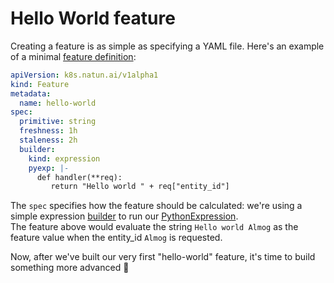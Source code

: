 ---
---

# Hello World feature

Creating a feature is as simple as specifying a YAML file.  Here's an example of a minimal [feature definition](../reference/how-does-natun-work/features/feature-definitions.md):

```yaml
apiVersion: k8s.natun.ai/v1alpha1
kind: Feature
metadata:
  name: hello-world
spec:
  primitive: string
  freshness: 1h
  staleness: 2h
  builder:
    kind: expression
    pyexp: |-
      def handler(**req):
         return "Hello world " + req["entity_id"]
```

The `spec` specifies how the feature should be calculated: we're using a simple expression [builder](../reference/how-does-natun-work/feature-builders/)
to run our [PythonExpression](../reference/pyexp/).<br />
The feature above would evaluate the string `Hello world Almog` as the feature value when the entity_id `Almog` is requested.


Now, after we've built our very first "hello-world" feature, it's time to build something more advanced 🤩

<DocCard docId="tutorial-building-your-first-feature" />
